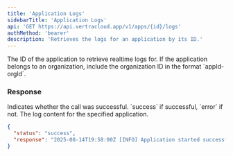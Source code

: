 ```yaml
---
title: 'Application Logs'
sidebarTitle: 'Application Logs'
api: 'GET https://api.vertracloud.app/v1/apps/{id}/logs'
authMethod: 'bearer'
description: 'Retrieves the logs for an application by its ID.'
---
```


<ParamField path="id" type="string" required>
  The ID of the application to retrieve realtime logs for. If the application
  belongs to an organization, include the organization ID in the format
  `appId-orgId`.
</ParamField>

### Response

<ResponseField name="status" type="string">
  Indicates whether the call was successful. `success` if successful, `error` if
  not.
</ResponseField>

<ResponseField name="response" type="string">
  The log content for the specified application.
</ResponseField>

<ResponseExample>

```json Response
{
  "status": "success",
  "response": "2025-08-14T19:58:00Z [INFO] Application started successfully\n2025-08-14T19:58:01Z [DEBUG] Connected to database\n2025-08-14T19:58:02Z [ERROR] Failed to process request"
}
```

</ResponseExample>
